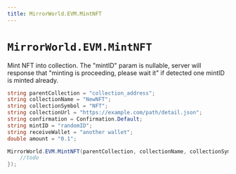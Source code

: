 ```yaml
---
title: MirrorWorld.EVM.MintNFT
---
```


# `MirrorWorld.EVM.MintNFT`

Mint NFT into collection.
The "mintID" param is nullable, server will response that "minting is proceeding, please wait it" if detected one mintID is minted already.

```csharp
string parentCollection = "collection_address";
string collectionName = "NewNFT";
string collectionSymbol = "NFT";
string collectionUrl = "https://example.com/path/detail.json";
string confirmation = Confirmation.Default;
string mintID = "randomID";
string receiveWallet = "another wallet";
double amount = "0.1";

MirrorWorld.EVM.MintNFT(parentCollection, collectionName, collectionSymbol, collectionUrl, confirmation, mint_id, receiveWallet, amount, null, (res) => {
    //todo
});
```